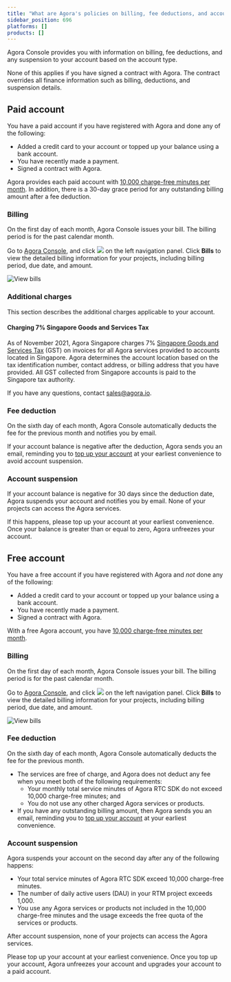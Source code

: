 ```yaml
---
title: "What are Agora's policies on billing, fee deductions, and account suspension?"
sidebar_position: 696
platforms: []
products: []
---
```



Agora Console provides you with information on billing, fee deductions, and any suspension to your account based on the account type.

<div class="alert note">
  None of this applies if you have signed a contract with Agora. The contract overrides all finance
  information such as billing, deductions, and suspension details.
</div>

## Paid account

You have a paid account if you have registered with Agora and done any of the following:

- Added a credit card to your account or topped up your balance using a bank account.
- You have recently made a payment.
- Signed a contract with Agora.

Agora provides each paid account with [10,000 charge-free minutes per month](../../help/account-and-billing/billing_free). In addition, there is a 30-day grace period for any outstanding billing amount after a fee deduction.

### Billing

On the first day of each month, Agora Console issues your bill. The billing period is for the past calendar month.

Go to [Agora Console](https://console.agora.io/), and click ![](https://web-cdn.agora.io/docs-files/1597305641038) on the left navigation panel. Click **Bills** to view the detailed billing information for your projects, including billing period, due date, and amount.

![View bills](https://web-cdn.agora.io/docs-files/1597305680227)

### Additional charges

This section describes the additional charges applicable to your account.

#### Charging 7% Singapore Goods and Services Tax

As of November 2021, Agora Singapore charges 7% [Singapore Goods and Services Tax](<https://www.iras.gov.sg/taxes/goods-services-tax-(gst)/basics-of-gst/goods-and-services-tax-(gst)-what-it-is-and-how-it-works>) (GST) on invoices for all Agora services provided to accounts located in Singapore. Agora determines the account location based on the tax identification number, contact address, or billing address that you have provided. All GST collected from Singapore accounts is paid to the Singapore tax authority.

If you have any questions, contact [sales@agora.io](mailto:sales@agora.io).

### Fee deduction

On the sixth day of each month, Agora Console automatically deducts the fee for the previous month and notifies you by email.

If your account balance is negative after the deduction, Agora sends you an email, reminding you to [top up your account](../../video-calling/reference/manage-agora-account#billing-center) at your earliest convenience to avoid account suspension.

### Account suspension

If your account balance is negative for 30 days since the deduction date, Agora suspends your account and notifies you by email. None of your projects can access the Agora services.

If this happens, please top up your account at your earliest convenience. Once your balance is greater than or equal to zero, Agora unfreezes your account.

## Free account

You have a free account if you have registered with Agora and _not_ done any of the following:

- Added a credit card to your account or topped up your balance using a bank account.
- You have recently made a payment.
- Signed a contract with Agora.

With a free Agora account, you have [10,000 charge-free minutes per month](../../help/account-and-billing/billing_free).

### Billing

On the first day of each month, Agora Console issues your bill. The billing period is for the past calendar month.

Go to [Agora Console](https://console.agora.io/), and click ![](https://web-cdn.agora.io/docs-files/1597305641038) on the left navigation panel. Click **Bills** to view the detailed billing information for your projects, including billing period, due date, and amount.

![View bills](https://web-cdn.agora.io/docs-files/1597305680227)

### Fee deduction

On the sixth day of each month, Agora Console automatically deducts the fee for the previous month.

- The services are free of charge, and Agora does not deduct any fee when you meet both of the following requirements:
  - Your monthly total service minutes of Agora RTC SDK do not exceed 10,000 charge-free minutes; and
  - You do not use any other charged Agora services or products.
- If you have any outstanding billing amount, then Agora sends you an email, reminding you to [top up your account](../../video-calling/reference/manage-agora-account#billing-center) at your earliest convenience.

### Account suspension

Agora suspends your account on the second day after any of the following happens:

- Your total service minutes of Agora RTC SDK exceed 10,000 charge-free minutes.
- The number of daily active users (DAU) in your RTM project exceeds 1,000.
- You use any Agora services or products not included in the 10,000 charge-free minutes and the usage exceeds the free quota of the services or products.

<div class="alert warning">
  After account suspension, none of your projects can access the Agora services.
</div>

Please top up your account at your earliest convenience. Once you top up your account, Agora unfreezes your account and upgrades your account to a paid account.
